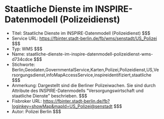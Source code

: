 # Staatliche Dienste im INSPIRE-Datenmodell (Polizeidienst)
- Titel: Staatliche Dienste im INSPIRE-Datenmodell (Polizeidienst) $$$
- Service URL: https://fbinter.stadt-berlin.de/fb/wms/senstadt/US_Polizei $$$
- Typ: WMS $$$
- Name: staatliche-dienste-im-inspire-datenmodell-polizeidienst-wms-d734cdce $$$
- Stichworte: Berlin,Geodaten,GovernmentalService,Karten,Polizei,Polizeidienst,US,Versorgungsdienst,infoMapAccessService,inspireidentifiziert,staatliche $$$
- Anmerkung: Dargestellt sind die Berliner Polizeiwachen. Sie sind durch Attribute des INSPIRE-Datenmodells "Versorgungswirtschaft und staatliche Dienste" beschrieben. $$$
- Fisbroker URL: https://fbinter.stadt-berlin.de/fb?loginkey=showMap&mapId=US_Polizei@senstadt $$$
- Autor: Polizei Berlin $$$
